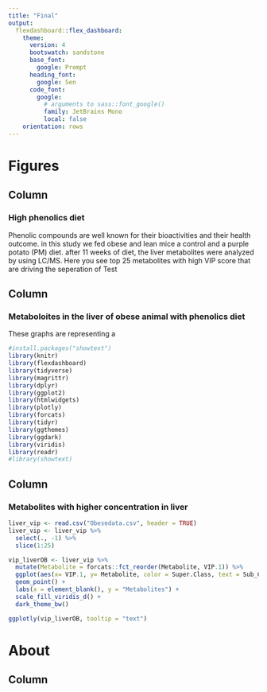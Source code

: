 ```yaml
---
title: "Final"
output: 
  flexdashboard::flex_dashboard:
    theme: 
      version: 4
      bootswatch: sandstone
      base_font: 
        google: Prompt
      heading_font:
        google: Sen
      code_font:
        google: 
          # arguments to sass::font_google() 
          family: JetBrains Mono
          local: false
    orientation: rows
---
```

Figures
======================================================================


Column 
-----------------------------------------------------------------------
### High phenolics diet 

Phenolic compounds are well known for their bioactivities and their health
outcome. in this study we fed obese and lean mice a control and a purple potato (PM) diet. after 11 weeks of diet, the liver metabolites were analyzed by using LC/MS. 
Here you see top 25 metabolites with high VIP score that are driving the seperation 
of Test


Column {data-width=150}
-----------------------------------------------------------------------
### Metaboloites in the liver of obese animal with phenolics diet

These graphs are representing a 


```r
#install.packages("showtext")
library(knitr)
library(flexdashboard)
library(tidyverse)
library(magrittr)
library(dplyr)
library(ggplot2)
library(htmlwidgets)
library(plotly)
library(forcats)
library(tidyr)
library(ggthemes)
library(ggdark)
library(viridis)
library(readr)
#library(showtext)

```

Column {data-width=425}
-----------------------------------------------------------------------

### Metabolites with higher concentration in liver

```r
liver_vip <- read.csv("Obesedata.csv", header = TRUE)
liver_vip <- liver_vip %>% 
  select(., -1) %>% 
  slice(1:25)

vip_liverOB <- liver_vip %>% 
  mutate(Metabolite = forcats::fct_reorder(Metabolite, VIP.1)) %>% 
  ggplot(aes(x= VIP.1, y= Metabolite, color = Super.Class, text = Sub_Class)) +
  geom_point() +
  labs(x = element_blank(), y = "Metabolites") + 
  scale_fill_viridis_d() +
  dark_theme_bw()

ggplotly(vip_liverOB, tooltip = "text")

```

About
======================================================================  

Column {data-width=300} 
-----------------------------------------------------------------------



